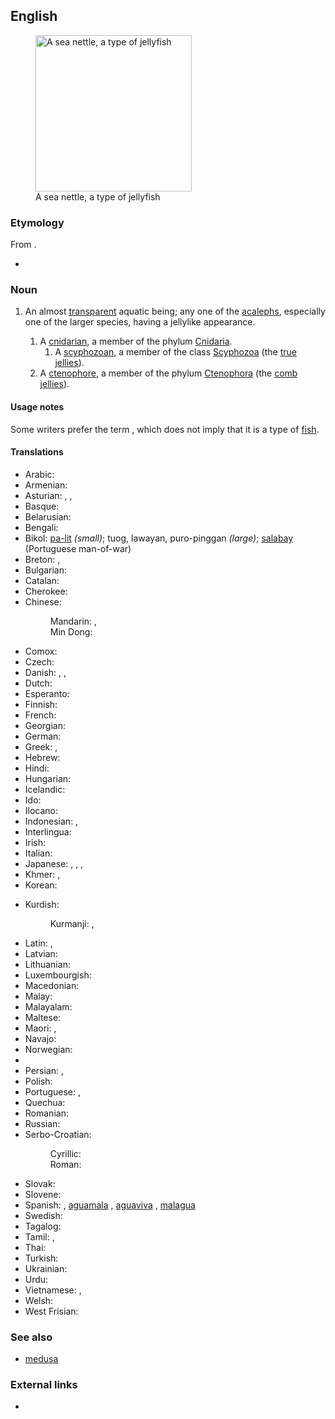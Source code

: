 ==English==
[[Image:Sea Nettle Jelly 1.jpg|250px|thumb|right|A sea nettle, a type of jellyfish]]

===Etymology===
From {{compound|jelly|fish|lang=en}}.










* {{audio|en-us-jellyfish.ogg|Audio (US)|lang=en}}

===Noun===
{{en-noun|jellyfish|jellyfishes}}

# {{context|zoology|lang=en}} An almost [[transparent]] aquatic being; any one of the [[acaleph]]s, especially one of the larger species, having a jellylike appearance.
## A [[cnidarian]], a member of the phylum [[Cnidaria]].
### A [[scyphozoan]], a member of the class [[Scyphozoa]] (the [[true jelly|true jellies]]).
## A [[ctenophore]], a member of the phylum [[Ctenophora]] (the [[comb jelly|comb jellies]]).

====Usage notes====
Some writers prefer the term {{term|jelly|lang=en}}, which does not imply that it is a type of [[fish]].

====Translations====
{{trans-top|aquatic being}}
* Arabic: {{t|ar|قنديل البحر|m|tr=qindīl al-baḥr|sc=Arab}} {{qualifier|sea lamp}}
* Armenian: {{t|hy|մեդուզա|tr=meduza|sc=Armn}}
* Asturian: {{t|ast|marmoca|f}}, {{t|ast|aguamala|f}}, {{t|ast|veleru|m}}
* Basque: {{t|eu|marmoka}}
* Belarusian: {{t|be|медуза|f|tr=medúza|sc=Cyrl}}
* Bengali: {{t|bn|জেলিফিশ|tr=jeliphish|sc=Beng}}
* Bikol: [[pa-lit]] ''(small)''; tuog, lawayan, puro-pinggan ''(large)''; [[salabay]] (Portuguese man-of-war)
* Breton: {{t+|br|morgaoulenn|f}}, {{t+|br|blonegenn-vor|f}}
* Bulgarian: {{t|bg|медуза|f|tr=medúza|sc=Cyrl}}
* Catalan: {{t|ca|medusa|f}}
* Cherokee: {{t|chr|ᏩᏂᎨ ᎠᏣᏗ|tr=wanige atsadi|sc=Cher}}
* Chinese:
*: Mandarin: {{t+|cmn|水母|tr=shuǐmǔ|sc=Hani}}, {{t+|cmn|海蜇|tr=hǎizhé|sc=Hani}} {{qualifier|sea mother}}
*: Min Dong: {{t|cdo|tá}}
* Comox: {{t|coo|q̓ʊpɬanačaɬ}}
* Czech: {{t|cs|medúza|f}}
* Danish: {{t|da|gople|c}}, {{t|da|vandmand|c}}, {{t|da|brandmand|c}}
* Dutch: {{t+|nl|kwal|f}}
* Esperanto: {{t|eo|meduzo}}
* Finnish: {{t+|fi|meduusa}}
* French: {{t+|fr|méduse|f}}
* Georgian: {{t|ka|მედუზა|tr=meduza|sc=Geor}}
* German: {{t+|de|Qualle|f}}
* Greek: {{t+|el|τσούχτρα|f|tr=tsúchtra|sc=Grek}}, {{t+|el|μέδουσα|f|tr=médusa|sc=Grek}}
* Hebrew: {{t+|he|מדוזה|f|tr=meduza|sc=Hebr}}
* Hindi: {{t|hi|जेलिफ़िश|tr=jelifiś|sc=Deva}}
* Hungarian: {{t+|hu|medúza}}
* Icelandic: {{t+|is|marglytta|f}}
* Ido: {{t+|io|meduzo}}
* Ilocano: {{t|ilo|karominas}}
* Indonesian: {{t|id|ubur-ubur}}, {{t|id|ampai-ampai}}
* Interlingua: {{t|ia|medusa}}
* Irish: {{t|ga|smugairle róin|m}}
* Italian: {{t+|it|medusa|f}}
* Japanese: {{t|ja|海月|sc=Jpan|tr=くらげ, kurage}} {{qualifier|sea moon}}, {{t|ja|水母|tr=くらげ, kurage|sc=Jpan}} {{qualifier|sea mother}}, {{t|ja|クラゲ|tr=kurage|sc=Jpan}}, {{t|ja|すいぼ|tr=suibo|sc=Jpan}}
* Khmer: {{t|km|ខ្ញែសមុទ្រ|tr=kɲae saʔmot|sc=Khmr}}, {{t|km|ជំពុលទឹក|tr=kampuptik|sc=Khmr}}
* Korean: {{t+|ko|해파리|sc=Kore}}
{{trans-mid}}
* Kurdish:
*: Kurmanji: {{t+|ku|pişemasî}}, {{t+|ku|medûsa}}
* Latin: {{t|la|pulmo}}, {{t|la|halipleumon}}
* Latvian: {{t|lv|medūza}}
* Lithuanian: {{t|lt|medūzos}}
* Luxembourgish: {{t|lb|Jelliskapp|m}}
* Macedonian: {{t|mk|медуза|f|tr=meduza|sc=Cyrl}}
* Malay: {{t|ms|ampai-ampai}}
* Malayalam: {{t|ml|കടല്ച്ചൊറി}}
* Maltese: {{t|mt|brama|f}}
* Maori: {{t|mi|maremaretai}}, {{t|mi|petipeti}}
* Navajo: {{t|nv|jélii łóóʼ}}
* Norwegian: {{t|no|manet}}
* {{trreq|ang}}
* Persian: {{t|fa|عروس دریایی|tr=orus daryâyi|sc=fa-Arab}} {{qualifier|sea bride}}, {{t|fa|چتر دریایی|tr=čatr daryâyi|sc=fa-Arab}} {{qualifier|sea umbrella}}
* Polish: {{t+|pl|meduza|f}}
* Portuguese: {{t+|pt|medusa|f}}, {{t+|pt|água-viva|f}}
* Quechua: {{t|qu|kachu k'arachiq}}
* Romanian: {{t+|ro|meduză|f}}
* Russian: {{t+|ru|медуза|f|tr=medúza}}
* Serbo-Croatian:
*: Cyrillic: {{t|sh|медуза|f}}
*: Roman: {{t|sh|meduza|f}}
* Slovak: {{t|sk|medúza|f}}
* Slovene: {{t+|sl|meduza|f}}
* Spanish: {{t+|es|medusa|f}}, [[aguamala]] {{g|m}} {{qualifier|Colombia|Costa Rica|Cuba|Ecuador|Mexico|Nicaragua|Panama|Southern Spain|Venezuela}}, [[aguaviva]] {{g|m}} {{qualifier|Argentina|Southern Spain and Canary Islands|Uruguay}}, [[malagua]] {{g|f}} {{qualifier|Peru}}
* Swedish: {{t+|sv|manet|c}}
* Tagalog: {{t+|tl|dikya}}
* Tamil: {{t+|ta|இழுது|tr=iẓutu}}, {{t|ta|சொறிமுட்டை|tr=çoṟimuṭṭai|sc=Taml}}
* Thai: {{t|th|แมงกะพรุน|tr=maeng gà proon|sc=Thai}}
* Turkish: {{t+|tr|denizanası}}
* Ukrainian: {{t|uk|медуза|f|tr=medúza|sc=Cyrl}}
* Urdu: {{t|ur|جیلیفش|tr=jelifiś|sc=ur-Arab}}
* Vietnamese: {{t+|vi|sứa}}, {{t|vi|con sứa}}
* Welsh: {{t|cy|sglefren fôr}}
* West Frisian: {{t|fy|kwab|c}}
{{trans-bottom}}

===See also===
* [[medusa]]

===External links===
* {{pedia}}